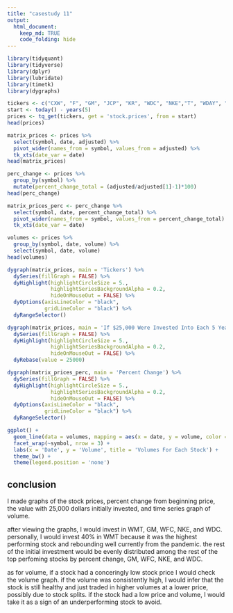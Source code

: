 ```yaml
---
title: "casestudy 11"
output: 
  html_document:
    keep_md: TRUE
    code_folding: hide 
---
```


```r
library(tidyquant)
library(tidyverse)
library(dplyr)
library(lubridate)
library(timetk)
library(dygraphs)

tickers <- c("CXW", "F", "GM", "JCP", "KR", "WDC", "NKE","T", "WDAY", "WFC", "WMT")
start <- today() - years(5)
prices <- tq_get(tickers, get = 'stock.prices', from = start)
head(prices)

matrix_prices <- prices %>% 
  select(symbol, date, adjusted) %>% 
  pivot_wider(names_from = symbol, values_from = adjusted) %>% 
  tk_xts(date_var = date)
head(matrix_prices)

perc_change <- prices %>% 
  group_by(symbol) %>% 
  mutate(percent_change_total = (adjusted/adjusted[1]-1)*100)
head(perc_change)

matrix_prices_perc <- perc_change %>% 
  select(symbol, date, percent_change_total) %>% 
  pivot_wider(names_from = symbol, values_from = percent_change_total) %>% 
  tk_xts(date_var = date)

volumes <- prices %>% 
  group_by(symbol, date, volume) %>% 
  select(symbol, date, volume)
head(volumes)

```

```r
dygraph(matrix_prices, main = 'Tickers') %>%
  dySeries(fillGraph = FALSE) %>% 
  dyHighlight(highlightCircleSize = 5., 
              highlightSeriesBackgroundAlpha = 0.2,
              hideOnMouseOut = FALSE) %>% 
  dyOptions(axisLineColor = "black",
            gridLineColor = "black") %>% 
  dyRangeSelector() 

```

```r
dygraph(matrix_prices, main = 'If $25,000 Were Invested Into Each 5 Years Ago') %>% 
  dySeries(fillGraph = FALSE) %>% 
  dyHighlight(highlightCircleSize = 5., 
              highlightSeriesBackgroundAlpha = 0.2,
              hideOnMouseOut = FALSE) %>%
  dyRebase(value = 25000)

```



```r
dygraph(matrix_prices_perc, main = 'Percent Change') %>%
  dySeries(fillGraph = FALSE) %>% 
  dyHighlight(highlightCircleSize = 5., 
              highlightSeriesBackgroundAlpha = 0.2,
              hideOnMouseOut = FALSE) %>% 
  dyOptions(axisLineColor = "black",
            gridLineColor = "black") %>% 
  dyRangeSelector()
```


```r
ggplot() +
  geom_line(data = volumes, mapping = aes(x = date, y = volume, color = symbol)) +
  facet_wrap(~symbol, nrow = 3) +
  labs(x = 'Date', y = 'Volume', title = 'Volumes For Each Stock') +
  theme_bw() +
  theme(legend.position = 'none')

```

## conclusion 

I made graphs of the stock prices, percent change from beginning price, the value with 25,000 dollars initially invested, and time series graph of volume. 

after viewing the graphs, I would invest in WMT, GM, WFC, NKE, and WDC. personally, I would invest 40% in WMT because it was the highest performing stock and rebounding well currently from the pandemic. the rest of the initial investment would be evenly distributed among the rest of the top perfoming stocks by percent change, GM, WFC, NKE, and WDC. 

as for volume, if a stock had a conceringly low stock price I would check the volume graph. if the volume was consistently high, I would infer that the stock is still healthy and just traded in higher volumes at a lower price, possibly due to stock splits. if the stock had a low price and volume, I would take it as a sign of an underperforming stock to avoid. 
